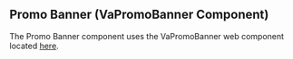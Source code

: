 
<Meta title="Node/Promo Banner" />

## Promo Banner (VaPromoBanner Component)

The Promo Banner component uses the VaPromoBanner web component located [here](https://design.va.gov/storybook/?path=/docs/components-va-promo-banner--default).
